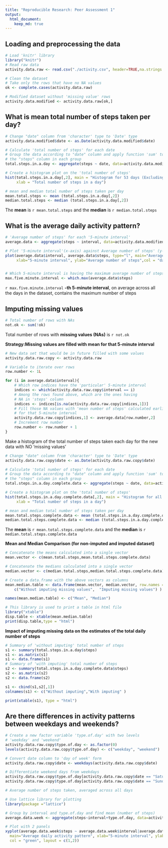```yaml
---
title: "Reproducible Research: Peer Assessment 1"
output: 
  html_document:
    keep_md: true
---
```



## Loading and preprocessing the data
```r
# Load 'knitr' library
library("knitr")
# Read raw data 
activity.data.raw <- read.csv("./activity.csv", header=TRUE,na.strings = "NA", stringsAsFactors = FALSE)

# Clean the dataset
# Take only the rows that have no NA values
ok <- complete.cases(activity.data.raw)

# Modified dataset without 'missing value' rows
activity.data.modified <- activity.data.raw[ok,]

```
## What is mean total number of steps taken per day?

```r
# Change "date" column from 'character' type to 'Date' type
activity.data.modified$date <- as.Date(activity.data.modified$date)

# Calculate 'total number of steps' for each date
# Group the data according to "date" column and apply function 'sum' to 
# the "steps" column in each group
total.steps.in.a.day <- aggregate(steps ~ date, data=activity.data.modified, FUN=sum)

# Create a histogram plot on the 'total number of steps'
hist(total.steps.in.a.day[,2], main = "Histogram for 53 days (Excluding 'Missing Value' Days) ",col = "lightblue",
     xlab = "Total number of steps in a day")

# mean and median total number of steps taken per day
mean.total.steps <- mean (total.steps.in.a.day[,2])
median.total.steps <- median (total.steps.in.a.day[,2])

```
The **mean** is `r mean.total.steps` and the **median** is `r median.total.steps`

## What is the average daily activity pattern?
```r
# 'Average number of steps' for each '5-minute interval'
average.data <- aggregate(steps ~ interval, data=activity.data.modified, FUN=mean)

# Plot '5-minute interval'(x-axis) against Average number of steps' (y-axis)
plot(average.data$interval, average.data$steps, type="l", main="Average daily activity pattern", 
     xlab="5-minute interval", ylab="Average number of steps",col = "dark red")


# Which 5-minute interval is having the maximum average number of steps
max.five.minute.interval <- which.max(average.data$steps)

```
 `r max.five.minute.interval`  **-th 5-minute interval**, on average across all the days in the dataset, contains the maximum number of steps

## Imputing missing values

```r
# Total number of rows with NAs
not.ok <- sum(!ok)
```
Total number of rows with **missing values (NAs)** is `r not.ok`

**Strategy:Missing values are filled with mean for that 5-minute interval** 

```r

# New data set that would be in future filled with some values 
activity.data.raw.copy <- activity.data.raw

# Variable to iterate over rows
row.number <- 1L

for (i in average.data$interval){
    # Which row indices have the 'particular' 5-minute interval
    indices <- which(activity.data.raw.copy$interval == i)
    # Among the rows found above, which are the ones having
    # NA in 'steps' column
    indices <- indices[is.na(activity.data.raw.copy[indices,1])]
    # Fill those NA values with 'mean number of steps' calculated earlier
    # for that 5-minute interval
    activity.data.raw.copy[indices,1] <- average.data[row.number,2]
    # Increment row number
    row.number <- row.number + 1
}

```
Make a histogram of the total number of steps taken each day for the new  data with NO 'missing values'
```r
# Change "date" column from 'character' type to 'Date' type
activity.data.raw.copy$date <- as.Date(activity.data.raw.copy$date)

# Calculate 'total number of steps' for each date
# Group the data according to "date" column and apply function 'sum' to 
# the "steps" column in each group
total.steps.in.a.day.complete.data <- aggregate(steps ~ date, data=activity.data.raw.copy, FUN=sum)

# Create a histogram plot on the 'total number of steps'
hist(total.steps.in.a.day.complete.data[,2], main = "Histogram for all days  ",col = "gray", 
     xlab = "Total number of steps in a day")

# mean and median total number of steps taken per day
mean.total.steps.complete.data <- mean (total.steps.in.a.day.complete.data[,2])
median.total.steps.complete.data <- median (total.steps.in.a.day.complete.data[,2])

```

The **mean** is `r mean.total.steps.complete.data` and the **median** is `r median.total.steps.complete.data`

**Mean and Median Comparison (for non-imputed and imputed dataset)**

```r
# Concatenate the means calculated into a single vector
mean.vector <- c(mean.total.steps,mean.total.steps.complete.data)

# Concatenate the medians calculated into a single vector
median.vector <- c(median.total.steps,median.total.steps.complete.data)

# Create a data.frame with the above vectors as columns
mean.median.table <- data.frame(mean.vector, median.vector, row.names = 
    c("Without imputing missing values",  "Imputing missing values") )

names(mean.median.table) <- c("Mean", "Median")

# This library is used to print a table in html file
library("xtable")
disp.table <- xtable(mean.median.table)
print(disp.table,type = "html")
```
**Impact of imputing missing data on the estimates of the total daily number of steps**
```r
# Summary of 'without imputing' total number of steps
s1 <- summary(total.steps.in.a.day$steps)
s1 <- as.matrix(s1)
s1 <- data.frame(s1)
# Summary of 'with imputing' total number of steps
s2 <- summary(total.steps.in.a.day.complete.data$steps)
s2 <- as.matrix(s2)
s2 <- data.frame(s2)

s1 <- cbind(s1,s2[,1])
colnames(s1) <- c("Without imputing","With imputing" )

print(xtable(s1), type = "html")

```
## Are there differences in activity patterns between weekdays and weekends?
```r
# Create a new factor variable 'type.of.day' with two levels
# 'weekday' and 'weekend'
activity.data.raw.copy$type.of.day <- as.factor(0)
levels(activity.data.raw.copy$type.of.day) <- c("weekday", "weekend")

# Convert date column to 'day of week' form
activity.data.raw.copy$date <- weekdays(activity.data.raw.copy$date)

# Differentiate weekend days from weekdays
activity.data.raw.copy$type.of.day[activity.data.raw.copy$date == "Saturday"] <- "weekend"
activity.data.raw.copy$type.of.day[activity.data.raw.copy$date == "Sunday"] <- "weekend"

# Average number of steps taken, averaged across all days 

# Use lattice library for plotting
library(package ="lattice")

# Group by interval and type.of.day and find mean (number of steps)
average.data.week <- aggregate(steps~interval+type.of.day, data=activity.data.raw.copy, FUN=mean)

# Plot with 2 panels
xyplot(average.data.week$steps ~ average.data.week$interval|average.data.week$type.of.day, type="l",
  main="Average daily activity pattern", xlab="5-minute interval", ylab="Average number of steps", 
  col = "green", layout = c(1,2))

```